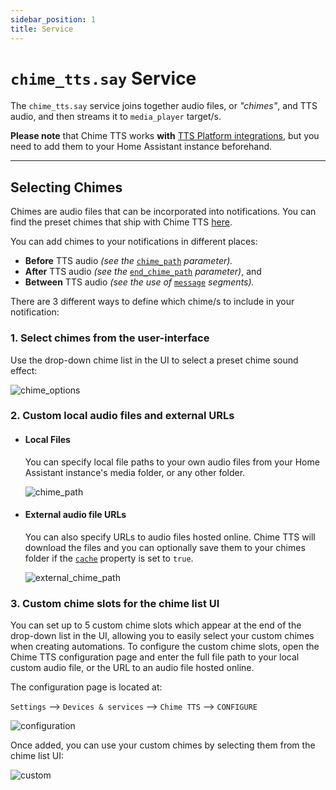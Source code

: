 ```yaml
---
sidebar_position: 1
title: Service
---
```



# `chime_tts.say` Service
The `chime_tts.say` service joins together audio files, or *"chimes"*, and TTS audio, and then streams it to `media_player` target/s.

**Please note** that Chime TTS works __with__ [TTS Platform integrations](https://www.home-assistant.io/integrations/#text-to-speech), but you need to add them to your Home Assistant instance beforehand.

---

## Selecting Chimes
Chimes are audio files that can be incorporated into notifications. You can find the preset chimes that ship with Chime TTS [here](https://github.com/nimroddolev/chime_tts/tree/main/custom_components/chime_tts/mp3s).

You can add chimes to your notifications in different places:
- **Before** TTS audio *(see the* [`chime_path`](../say-service/parameters#chime_path) *parameter).*
- **After** TTS audio *(see the* [`end_chime_path`](../say-service/parameters#end_chime_path) *parameter)*, and
- **Between** TTS audio *(see the use of* [`message`](../say-service/parameters#advanced-usage-segment-sequences) *segments).*

There are 3 different ways to define which chime/s to include in your notification:

### 1. Select chimes from the user-interface
Use the drop-down chime list in the UI to select a preset chime sound effect:

![chime_options](https://raw.githubusercontent.com/nimroddolev/chime_tts/main/images/wiki/chimes/chime_options.gif)


### 2. Custom local audio files and external URLs

* #### Local Files
  You can specify local file paths to your own audio files from your Home Assistant instance's media folder, or any other folder.

  ![chime_path](https://raw.githubusercontent.com/nimroddolev/chime_tts/main/images/wiki/chimes/chime_path.png)

* #### External audio file URLs
  You can also specify URLs to audio files hosted online. Chime TTS will download the files and you can optionally save them to your chimes folder if the [`cache`](../say-service/parameters#cache) property is set to `true`.

  ![external_chime_path](https://github.com/nimroddolev/chime_tts/assets/1849295/91adf68c-f77d-4c45-b341-93e392792e31)

### 3. Custom chime slots for the chime list UI
You can set up to 5 custom chime slots which appear at the end of the drop-down list in the UI, allowing you to easily select your custom chimes when creating automations.
To configure the custom chime slots, open the Chime TTS configuration page and enter the full file path to your local custom audio file, or the URL to an audio file hosted online.

The configuration page is located at:

`Settings` --> `Devices & services` --> `Chime TTS` --> `CONFIGURE`

![configuration](https://github.com/nimroddolev/chime_tts/assets/1849295/c0e186a2-5fc5-4b0c-9eb8-7089bcec6721)

Once added, you can use your custom chimes by selecting them from the chime list UI:

![custom](https://raw.githubusercontent.com/nimroddolev/chime_tts/main/images/wiki/chimes/custom_1.gif)
